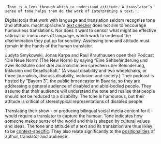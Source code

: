     'Tone is a lens through which to understand attitude. A translator’s sense of tone helps them do the work of interpreting a text.';

Digital tools that work with language and translation seldom recognise tone and attitude. macht.sprache.'s [text checker](/text-checker) does not aim to encourage humourless translations. Nor does it want to censor what might be effective satirical or ironic uses of language, which work to undercut the discrimination they put up for scrutiny. Assessing tone and attitude must remain in the hands of the human translator.

Judyta Smykowski, Jonas Karpa and Raul Krauthausen open their Podcast 'Die Neue Norm' (The New Norm) by saying “Eine Sehbehinderung und zwei Rollstühle oder drei Journalist:innen sprechen über Behinderung, Inklusion und Gesellschaft.” (A visual disability and two wheelchairs, or three journalists, discuss disability, inclusion and society.) Their podcast is hosted by "Bayern 3", the public broadcaster in Bavaria, so they are addressing a general audience of disabled and able-bodied people. They assume that their audience will understand the tone and realise that people should not be reduced to a disability. The tone is humourous, but their attitude is critical of stereotypical representations of disabled people.

Translating their show - or producing bilingual social media content for it - would require a translator to capture the humour. Tone indicates how someone makes sense of the world and this is shaped by cultural values and ideas. The tone and attitude of a text and its translation are thus likley to be [context-specific](#context-specificity). They also relate significantly to the [positionalities](#positionalities) of author, translator and audience.

<TermExampleContainer>
    <TermExample term="Behinderter" />
    <TermExample term="Krüppel" />
</TermExampleContainer>
